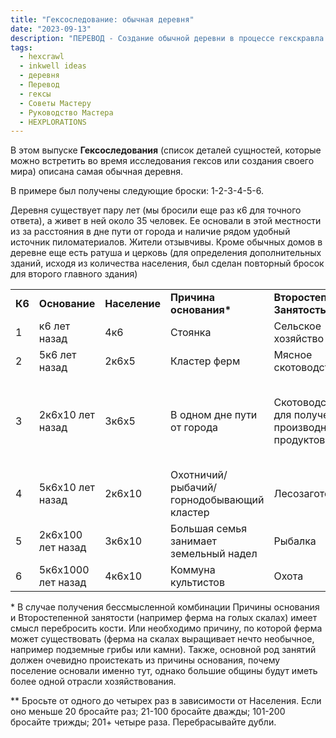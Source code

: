 ```yaml
---
title: "Гексоследование: обычная деревня"
date: "2023-09-13"
description: "ПЕРЕВОД - Создание обычной деревни в процессе гекскравла становится совсем легким с использованием таблиц из серии Гексоследований от Inkwell Ideas"
tags:
  - hexcrawl
  - inkwell ideas
  - деревня
  - Перевод
  - гексы
  - Советы Мастеру
  - Руководство Мастера
  - HEXPLORATIONS
---
```


В этом выпуске **Гексоследования** (список деталей сущностей, которые можно встретить во время исследования гексов или создания своего мира) описана самая обычная деревня.

В примере был получены следующие броски: 1-2-3-4-5-6.

Деревня существует пару лет (мы бросили еще раз к6 для точного ответа), а живет в ней около 35 человек. Ее основали в этой местности из за расстояния в дне пути от города и наличие рядом удобный источник пиломатериалов. Жители отзывчивы. Кроме обычных домов в деревне еще есть ратуша и церковь (для определения дополнительных зданий, исходя из количества населения, был сделан повторный бросок для второго главного здания)

<table>
	<tbody>
		<tr>
			<td>
				<strong>К6</strong>
			</td>
			<td>
				<strong>Основание</strong>
			</td>
			<td>
				<strong>Население</strong>
			</td>
			<td>
				<strong>Причина основания*</strong>
			</td>
			<td>
				<strong>Второстепенная Занятость*</strong>
			</td>
			<td>
				<strong>Реакция на пришлых</strong>
			</td>
			<td>
				<strong>Основное здание**</strong>
			</td>
		</tr>
		<tr>
			<td>1</td>
			<td>к6 лет назад</td>
			<td>4к6</td>
			<td>Стоянка</td>
			<td>Сельское хозяйство</td>
			<td>Хищная</td>
			<td>Церковь</td>
		</tr>
		<tr>
			<td>2</td>
			<td>5к6 лет назад</td>
			<td>2к6х5</td>
			<td>Кластер ферм</td>
			<td>Мясное скотоводство</td>
			<td>Недоверчивая</td>
			<td>Поместье</td>
		</tr>
		<tr>
			<td>3</td>
			<td>2к6х10 лет назад</td>
			<td>3к6х5</td>
			<td>В одном дне пути от города</td>
			<td>Скотоводство для получения производных продуктов</td>
			<td>Раздраженная</td>
			<td>Мельница или другая постройка характерная для местной индустрии</td>
		</tr>
		<tr>
			<td>4</td>
			<td>5к6х10 лет назад</td>
			<td>2к6х10</td>
			<td>Охотничий/рыбачий/горнодобывающий кластер</td>
			<td>Лесозаготовка</td>
			<td>Нейтральная</td>
			<td>Таверна</td>
		</tr>
		<tr>
			<td>5</td>
			<td>2к6х100 лет назад</td>
			<td>3к6х10</td>
			<td>Большая семья занимает земельный надел</td>
			<td>Рыбалка</td>
			<td>Принимающая</td>
			<td>Кузница</td>
		</tr>
		<tr>
			<td>6</td>
			<td>5к6х1000 лет назад</td>
			<td>4к6х10</td>
			<td>Коммуна культистов</td>
			<td>Охота</td>
			<td>Приветливая</td>
			<td>Ратуша</td>
		</tr>
	</tbody>
</table>

\* В случае получения бессмысленной комбинации Причины основания и Второстепенной занятости (например ферма на голых скалах) имеет смысл перебросить кости. Или необходимо причину, по которой ферма может существовать (ферма на скалах выращивает нечто необычное, например подземные грибы или камни). Также, основной род занятий должен очевидно проистекать из причины основания, почему поселение основали именно тут, однако большие общины будут иметь более одной отрасли хозяйствования.

\*\* Бросьте от одного до четырех раз в зависимости от Населения. Если оно меньше 20 бросайте раз; 21-100 бросайте дважды; 101-200 бросайте трижды; 201+ четыре раза. Перебрасывайте дубли.

